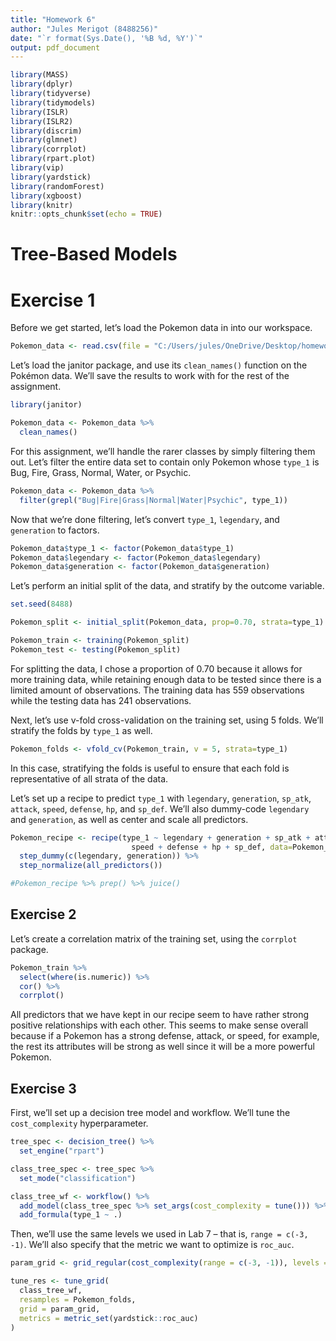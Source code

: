 ```yaml
---
title: "Homework 6"
author: "Jules Merigot (8488256)"
date: "`r format(Sys.Date(), '%B %d, %Y')`"
output: pdf_document
---
```


```r
library(MASS)
library(dplyr)
library(tidyverse)
library(tidymodels)
library(ISLR)
library(ISLR2)
library(discrim)
library(glmnet)
library(corrplot)
library(rpart.plot)
library(vip)
library(yardstick)
library(randomForest)
library(xgboost)
library(knitr)
knitr::opts_chunk$set(echo = TRUE)
```

\begin{center}
PSTAT 131/231 Statistical Machine Learning - Fall 2022
\end{center}

# Tree-Based Models

# Exercise 1

Before we get started, let's load the Pokemon data in into our workspace.
```r
Pokemon_data <- read.csv(file = "C:/Users/jules/OneDrive/Desktop/homework-5/data/Pokemon.csv")
```

Let's load the janitor package, and use its `clean_names()` function on the Pokémon data. We'll save the results to work with for the rest of the assignment.
```r
library(janitor)

Pokemon_data <- Pokemon_data %>%
  clean_names()
```

For this assignment, we’ll handle the rarer classes by simply filtering them out. Let's filter the entire data set to contain only Pokemon whose `type_1` is Bug, Fire, Grass, Normal, Water, or Psychic.
```r
Pokemon_data <- Pokemon_data %>% 
  filter(grepl("Bug|Fire|Grass|Normal|Water|Psychic", type_1))
```

Now that we're done filtering, let's convert `type_1`, `legendary`, and `generation` to factors.
```r
Pokemon_data$type_1 <- factor(Pokemon_data$type_1)
Pokemon_data$legendary <- factor(Pokemon_data$legendary)
Pokemon_data$generation <- factor(Pokemon_data$generation)
```

Let's perform an initial split of the data, and stratify by the outcome variable.
```r
set.seed(8488)

Pokemon_split <- initial_split(Pokemon_data, prop=0.70, strata=type_1)

Pokemon_train <- training(Pokemon_split)
Pokemon_test <- testing(Pokemon_split)
```

For splitting the data, I chose a proportion of 0.70 because it allows for more training data, while retaining enough data to be tested since there is a limited amount of observations. The training data has 559 observations while the testing data has 241 observations.     

Next, let's use v-fold cross-validation on the training set, using 5 folds. We'll stratify the folds by `type_1` as well.
```r
Pokemon_folds <- vfold_cv(Pokemon_train, v = 5, strata=type_1)
```
In this case, stratifying the folds is useful to ensure that each fold is representative of all strata of the data.   

Let's set up a recipe to predict `type_1` with `legendary`, `generation`, `sp_atk`, `attack`, `speed`, `defense`, `hp`, and `sp_def`. We'll also dummy-code `legendary` and `generation`, as well as center and scale all predictors.
```r
Pokemon_recipe <- recipe(type_1 ~ legendary + generation + sp_atk + attack +
                           speed + defense + hp + sp_def, data=Pokemon_train) %>%
  step_dummy(c(legendary, generation)) %>%
  step_normalize(all_predictors())

#Pokemon_recipe %>% prep() %>% juice()
```

## Exercise 2

Let's create a correlation matrix of the training set, using the `corrplot` package.
```r
Pokemon_train %>%
  select(where(is.numeric)) %>%
  cor() %>%
  corrplot()
```
All predictors that we have kept in our recipe seem to have rather strong positive relationships with each other. This seems to make sense overall because if a Pokemon has a strong defense, attack, or speed, for example, the rest its attributes will be strong as well since it will be a more powerful Pokemon.

## Exercise 3

First, we'll set up a decision tree model and workflow. We'll tune the `cost_complexity` hyperparameter.
```r
tree_spec <- decision_tree() %>%
  set_engine("rpart")

class_tree_spec <- tree_spec %>%
  set_mode("classification")

class_tree_wf <- workflow() %>%
  add_model(class_tree_spec %>% set_args(cost_complexity = tune())) %>%
  add_formula(type_1 ~ .)
```

Then, we'll use the same levels we used in Lab 7 – that is, `range = c(-3, -1)`. We'll also specify that the metric we want to optimize is `roc_auc`.
```r
param_grid <- grid_regular(cost_complexity(range = c(-3, -1)), levels = 10)

tune_res <- tune_grid(
  class_tree_wf, 
  resamples = Pokemon_folds, 
  grid = param_grid, 
  metrics = metric_set(yardstick::roc_auc)
)


```
